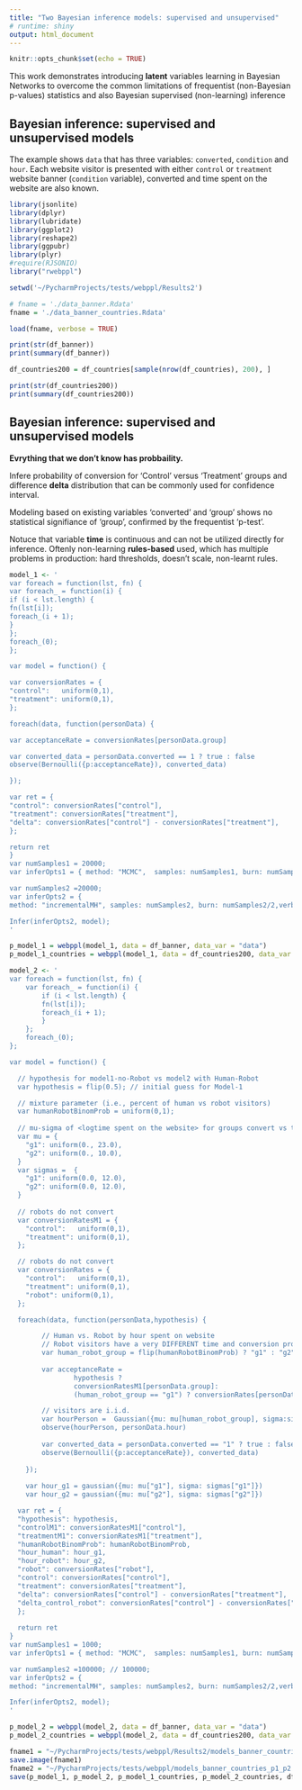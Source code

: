 ```yaml
---
title: "Two Bayesian inference models: supervised and unsupervised"
# runtime: shiny
output: html_document
---
```


```r
knitr::opts_chunk$set(echo = TRUE)
```

This work demonstrates introducing  **latent** variables learning in Bayesian Networks to overcome the common limitations of frequentist (non-Bayesian p-values) statistics and also Bayesian supervised (non-learning) inference 


## Bayesian inference: supervised and unsupervised models

The example shows `data` that has three variables: `converted`, 
`condition` and `hour`. Each website visitor is presented with either `control` or `treatment`  website banner (`condition` variable),  converted and time spent on the website
are also known.

```r

library(jsonlite)
library(dplyr)
library(lubridate)
library(ggplot2)
library(reshape2)
library(ggpubr)
library(plyr)
#require(RJSONIO) 
library("rwebppl")
```

```r
setwd('~/PycharmProjects/tests/webppl/Results2')

# fname = './data_banner.Rdata'
fname = './data_banner_countries.Rdata'

load(fname, verbose = TRUE)

print(str(df_banner))
print(summary(df_banner))

df_countries200 = df_countries[sample(nrow(df_countries), 200), ]

print(str(df_countries200))
print(summary(df_countries200))
```

## Bayesian inference: supervised and unsupervised models

**Evrything that we don't know has probbaility.**

Infere probability of conversion for 'Control' versus 'Treatment' groups and difference **delta** distribution that can be commonly used for confidence interval.

Modeling based on existing variables 'converted' and 'group' shows no statistical 
signifiance of 'group', confirmed by the frequentist 'p-test'.  

Notuce that variable **time** is continuous and can not be utilized directly for inference.
Oftenly non-learning **rules-based** used, which has multiple problems in production: hard thresholds, doesn't scale, non-learnt rules.

```r
model_1 <- '
var foreach = function(lst, fn) {
var foreach_ = function(i) {
if (i < lst.length) {
fn(lst[i]);
foreach_(i + 1);
}
};
foreach_(0);
};

var model = function() {

var conversionRates = {
"control":   uniform(0,1), 
"treatment": uniform(0,1),
};

foreach(data, function(personData) {

var acceptanceRate = conversionRates[personData.group] 

var converted_data = personData.converted == 1 ? true : false
observe(Bernoulli({p:acceptanceRate}), converted_data)

});

var ret = {
"control": conversionRates["control"], 
"treatment": conversionRates["treatment"], 
"delta": conversionRates["control"] - conversionRates["treatment"],
};

return ret
}
var numSamples1 = 20000;  
var inferOpts1 = { method: "MCMC",  samples: numSamples1, burn: numSamples1/2, verbose: true};

var numSamples2 =20000;  
var inferOpts2 = {
method: "incrementalMH", samples: numSamples2, burn: numSamples2/2,verbose: true, verboseLag: numSamples2/10}

Infer(inferOpts2, model);
'

p_model_1 = webppl(model_1, data = df_banner, data_var = "data")
p_model_1_countries = webppl(model_1, data = df_countries200, data_var = "data")
``` 

```r
model_2 <- '
var foreach = function(lst, fn) {
    var foreach_ = function(i) {
        if (i < lst.length) {
        fn(lst[i]);
        foreach_(i + 1);
        }
    };
    foreach_(0);
};

var model = function() {

  // hypothesis for model1-no-Robot vs model2 with Human-Robot
  var hypothesis = flip(0.5); // initial guess for Model-1 

  // mixture parameter (i.e., percent of human vs robot visitors)
  var humanRobotBinomProb = uniform(0,1); 
  
  // mu-sigma of <logtime spent on the website> for groups convert vs treatment
  var mu = {
    "g1": uniform(0., 23.0),   
    "g2": uniform(0., 10.0),  
  }
  var sigmas =  {
    "g1": uniform(0.0, 12.0),  
    "g2": uniform(0.0, 12.0),  
  }
  
  // robots do not convert
  var conversionRatesM1 = {
    "control":   uniform(0,1), 
    "treatment": uniform(0,1),
  };

  // robots do not convert
  var conversionRates = {
    "control":   uniform(0,1), 
    "treatment": uniform(0,1),
    "robot": uniform(0,1),
  };

  foreach(data, function(personData,hypothesis) {

        // Human vs. Robot by hour spent on website
        // Robot visitors have a very DIFFERENT time and conversion probability 
        var human_robot_group = flip(humanRobotBinomProb) ? "g1" : "g2";
        
        var acceptanceRate =  
                hypothesis ? 
                conversionRatesM1[personData.group]: 
                (human_robot_group == "g1") ? conversionRates[personData.group] : conversionRates["robot"]

        // visitors are i.i.d.
        var hourPerson =  Gaussian({mu: mu[human_robot_group], sigma:sigmas[human_robot_group]})
        observe(hourPerson, personData.hour)
        
        var converted_data = personData.converted == "1" ? true : false
        observe(Bernoulli({p:acceptanceRate}), converted_data)
    
    });
    
    var hour_g1 = gaussian({mu: mu["g1"], sigma: sigmas["g1"]})
    var hour_g2 = gaussian({mu: mu["g2"], sigma: sigmas["g2"]})

  var ret = {
  "hypothesis": hypothesis,
  "controlM1": conversionRatesM1["control"], 
  "treatmentM1": conversionRatesM1["treatment"], 
  "humanRobotBinomProb": humanRobotBinomProb,
  "hour_human": hour_g1, 
  "hour_robot": hour_g2, 
  "robot": conversionRates["robot"], 
  "control": conversionRates["control"], 
  "treatment": conversionRates["treatment"], 
  "delta": conversionRates["control"] - conversionRates["treatment"],
  "delta_control_robot": conversionRates["control"] - conversionRates["robot"]
  };
  
  return ret
}
var numSamples1 = 1000; 
var inferOpts1 = { method: "MCMC",  samples: numSamples1, burn: numSamples1/2, verbose: true};

var numSamples2 =100000; // 100000;
var inferOpts2 = {
method: "incrementalMH", samples: numSamples2, burn: numSamples2/2,verbose: true, verboseLag: numSamples2/10}

Infer(inferOpts2, model);
'

p_model_2 = webppl(model_2, data = df_banner, data_var = "data")
p_model_2_countries = webppl(model_2, data = df_countries200, data_var = "data")
```


```r
fname1 = "~/PycharmProjects/tests/webppl/Results2/models_banner_countries_snaphot_R.Rdata"
save.image(fname1)
fname2 = "~/PycharmProjects/tests/webppl/models_banner_countries_p1_p2.Rdata"
save(p_model_1, p_model_2, p_model_1_countries, p_model_2_countries, df_banner, df_countries200, file=fname2)
```


